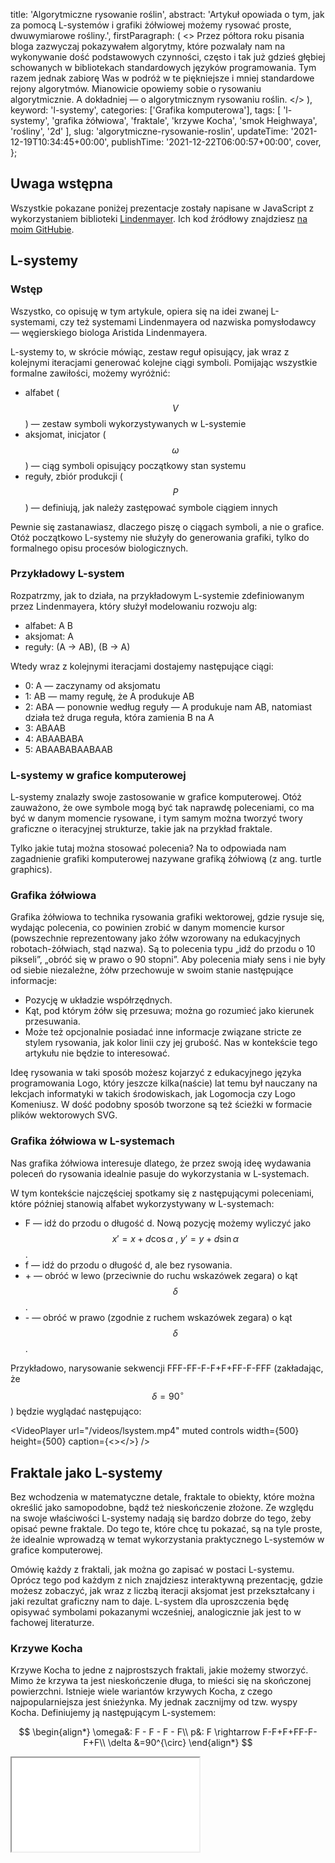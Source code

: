 
  title: 'Algorytmiczne rysowanie roślin',
  abstract:
    'Artykuł opowiada o tym, jak za pomocą L-systemów i grafiki żółwiowej możemy rysować proste, dwuwymiarowe rośliny.',
  firstParagraph: (
    <>
      Przez półtora roku pisania bloga zazwyczaj pokazywałem algorytmy, które pozwalały nam na wykonywanie dość podstawowych czynności, często i tak już gdzieś głębiej schowanych w bibliotekach standardowych języków programowania. Tym razem jednak zabiorę Was w podróż w te piękniejsze i mniej standardowe rejony algorytmów. Mianowicie opowiemy sobie o rysowaniu algorytmicznie. A dokładniej — o algorytmicznym rysowaniu roślin.
    </>
  ),
  keyword: 'l-systemy',
  categories: ['Grafika komputerowa'],
  tags: [
    'l-systemy',
    'grafika żółwiowa',
    'fraktale',
    'krzywe Kocha',
    'smok Heighwaya',
    'rośliny',
    '2d'
  ],
  slug: 'algorytmiczne-rysowanie-roslin',
  updateTime: '2021-12-19T10:34:45+00:00',
  publishTime: '2021-12-22T06:00:57+00:00',
  cover,
};

## Uwaga wstępna

Wszystkie pokazane poniżej prezentacje zostały napisane w JavaScript z wykorzystaniem biblioteki [Lindenmayer](https://github.com/nylki/lindenmayer). Ich kod źródłowy znajdziesz [na moim GitHubie](https://github.com/swistak-codes/lsystems).

## L-systemy

### Wstęp

Wszystko, co opisuję w tym artykule, opiera się na idei zwanej L-systemami, czy też systemami Lindenmayera od nazwiska pomysłodawcy — węgierskiego biologa Aristida Lindenmayera.

L-systemy to, w skrócie mówiąc, zestaw reguł opisujący, jak wraz z kolejnymi iteracjami generować kolejne ciągi symboli. Pomijając wszystkie formalne zawiłości, możemy wyróżnić:

- alfabet ($$V$$) — zestaw symboli wykorzystywanych w L-systemie
- aksjomat, inicjator ($$\omega$$) — ciąg symboli opisujący początkowy stan systemu
- reguły, zbiór produkcji ($$P$$) —  definiują, jak należy zastępować symbole ciągiem innych

Pewnie się zastanawiasz, dlaczego piszę o ciągach symboli, a nie o grafice. Otóż początkowo L-systemy nie służyły do generowania grafiki, tylko do formalnego opisu procesów biologicznych.

### Przykładowy L-system

Rozpatrzmy, jak to działa, na przykładowym L-systemie zdefiniowanym przez Lindenmayera, który służył modelowaniu rozwoju alg:

- alfabet: A B
- aksjomat: A
- reguły: (A → AB), (B → A)

Wtedy wraz z kolejnymi iteracjami dostajemy następujące ciągi:

- 0: A — zaczynamy od aksjomatu
- 1: AB — mamy regułę, że A produkuje AB
- 2: ABA — ponownie według reguły — A produkuje nam AB, natomiast działa też druga reguła, która zamienia B na A
- 3: ABAAB
- 4: ABAABABA
- 5: ABAABABAABAAB

### L-systemy w grafice komputerowej

L-systemy znalazły swoje zastosowanie w grafice komputerowej. Otóż zauważono, że owe symbole mogą być tak naprawdę poleceniami, co ma być w danym momencie rysowane, i tym samym można tworzyć twory graficzne o iteracyjnej strukturze, takie jak na przykład fraktale.

Tylko jakie tutaj można stosować polecenia? Na to odpowiada nam zagadnienie grafiki komputerowej nazywane grafiką żółwiową (z ang. turtle graphics).

### Grafika żółwiowa

Grafika żółwiowa to technika rysowania grafiki wektorowej, gdzie rysuje się, wydając polecenia, co powinien zrobić w danym momencie kursor (powszechnie reprezentowany jako żółw wzorowany na edukacyjnych robotach-żółwiach, stąd nazwa). Są to polecenia typu „idź do przodu o 10 pikseli”, „obróć się w prawo o 90 stopni”. Aby polecenia miały sens i nie były od siebie niezależne, żółw przechowuje w swoim stanie następujące informacje:

- Pozycję w układzie współrzędnych.
- Kąt, pod którym żółw się przesuwa; można go rozumieć jako kierunek przesuwania.
- Może też opcjonalnie posiadać inne informacje związane stricte ze stylem rysowania, jak kolor linii czy jej grubość. Nas w kontekście tego artykułu nie będzie to interesować.

Ideę rysowania w taki sposób możesz kojarzyć z edukacyjnego języka programowania Logo, który jeszcze kilka(naście) lat temu był nauczany na lekcjach informatyki w takich środowiskach, jak Logomocja czy Logo Komeniusz. W dość podobny sposób tworzone są też ścieżki w formacie plików wektorowych SVG.

### Grafika żółwiowa w L-systemach

Nas grafika żółwiowa interesuje dlatego, że przez swoją ideę wydawania poleceń do rysowania idealnie pasuje do wykorzystania w L-systemach.

W tym kontekście najczęściej spotkamy się z następującymi poleceniami, które później stanowią alfabet wykorzystywany w L-systemach:

- F — idź do przodu o długość d. Nową pozycję możemy wyliczyć jako $$x' = x + d \cos{\alpha}\text{ , }  y' = y + d\sin{\alpha}$$.
- f — idź do przodu o długość d, ale bez rysowania.
- \+ — obróć w lewo (przeciwnie do ruchu wskazówek zegara) o kąt $$\delta$$.
- \- — obróć w prawo (zgodnie z ruchem wskazówek zegara) o kąt $$\delta$$.

Przykładowo, narysowanie sekwencji FFF-FF-F-F+F+FF-F-FFF (zakładając, że $$\delta = 90^{\circ}$$) będzie wyglądać następująco:

<VideoPlayer
  url="/videos/lsystem.mp4"
  muted
  controls
  width={500}
  height={500}
  caption={<></>}
/>

## Fraktale jako L-systemy

Bez wchodzenia w matematyczne detale, fraktale to obiekty, które można określić jako samopodobne, bądź też nieskończenie złożone. Ze względu na swoje właściwości L-systemy nadają się bardzo dobrze do tego, żeby opisać pewne fraktale. Do tego te, które chcę tu pokazać, są na tyle proste, że idealnie wprowadzą w temat wykorzystania praktycznego L-systemów w grafice komputerowej.

Omówię każdy z fraktali, jak można go zapisać w postaci L-systemu. Oprócz tego pod każdym z nich znajdziesz interaktywną prezentację, gdzie możesz zobaczyć, jak wraz z liczbą iteracji aksjomat jest przekształcany i jaki rezultat graficzny nam to daje. L-system dla uproszczenia będę opisywać symbolami pokazanymi wcześniej, analogicznie jak jest to w fachowej literaturze.

### Krzywe Kocha

Krzywe Kocha to jedne z najprostszych fraktali, jakie możemy stworzyć. Mimo że krzywa ta jest nieskończenie długa, to mieści się na skończonej powierzchni. Istnieje wiele wariantów krzywych Kocha, z czego najpopularniejsza jest śnieżynka. My jednak zacznijmy od tzw. wyspy Kocha. Definiujemy ją następującym L-systemem:

$$
\begin{align*}
\omega&: F - F - F - F\\
p&: F \rightarrow F-F+F+FF-F-F+F\\
\delta &=90^{\circ}
\end{align*}
$$

<Iframe src="/iframe-content/lsystems/index.html?data=island" minHeight={700} />

Śnieżynkę natomiast możemy opisać następująco:

$$
\begin{align*}
\omega&: F--F--F\\
p&: F \rightarrow F+F--F+F\\
\delta &=60^{\circ}
\end{align*}
$$

<Iframe src="/iframe-content/lsystems/index.html?data=snowflake" minHeight={700} />

W porównaniu do poprzedniego L-systemu nowością tutaj jest użycie innego kąta niż 90 stopni.

### Smok Heighwaya

Innym znanym fraktalem jest smok Heighwaya. Charakteryzuje się tym, że wraz z kolejnymi iteracjami sprawia wrażenie „rozkładania się”. Ma ciekawą właściwość — kilka takich krzywych wychodzących z jednego punktu, lecz pod innym kątem, będzie się zazębiać ze sobą, tym samym wypełniając przestrzeń. Fraktal ten jako L-system możemy zapisać tak:

$$
\begin{align*}
\omega&: FX\\
p_1&: X \rightarrow X+YF+\\
p_2&: Y \rightarrow -FX-Y\\
\delta &=90^{\circ}
\end{align*}
$$

<Iframe src="/iframe-content/lsystems/index.html?data=dragon" minHeight={700} />

Tutaj natomiast widzimy kolejną nowość — możemy wprowadzać dowolne dodatkowe litery do alfabetu. Same X i Y nie mają żadnego działania w kontekście grafiki żółwiowej, jednak służą do generowania bardziej skomplikowanych ciągów znaków. W teorii L-systemów nazywamy to formułami rekursywnymi.

## Proste rośliny

Przejdźmy teraz do tego, co zapowiedziałem w tytule artykułu, czyli do generowania roślin. Tutaj, niestety, musimy rozbudować alfabet naszych L-systemów o dodatkowy element — rozgałęzienia.

### Rozgałęzienia

Rozgałęzienia możemy sobie wyobrazić jako utworzenie nowego żółwia w danej pozycji i wydawanie mu poleceń. Odbywa się to tylko na pewien wybrany okres, po czym wracamy do naszego poprzedniego żółwia. Bardziej fachowo — zapamiętalibyśmy gdzieś (np. na stosie) stan żółwia, a następnie wykonali rzeczy w rozgałęzieniu i po jego zakończeniu przywrócili stary stan.

Aby obsłużyć rozgałęzienia, otrzymujemy dwa dodatkowe znaki w alfabecie:

- [ — rozpoczęcie rozgałęzienia
- ] — zakończenie rozgałęzienia

### Przykłady roślin

Dzięki wszystkim wprowadzonym elementom alfabetu jesteśmy w stanie wygenerować bardzo proste rośliny. Poniżej widać 6 przykładowych, dwuwymiarowych roślin, które możemy znaleźć w książce *The Algorithmic Beauty of Plants*.

$$
\begin{align*}
\omega&: F\\
p&: F \rightarrow F[+F]F[-F]F\\
\delta &=25,7^{\circ}
\end{align*}
$$

<Iframe src="/iframe-content/lsystems/index.html?data=plant1" minHeight={700} />

$$
\begin{align*}
\omega&: F\\
p&: F \rightarrow F[+F]F[-F][F]\\
\delta &=20^{\circ}
\end{align*}
$$

<Iframe src="/iframe-content/lsystems/index.html?data=plant2" minHeight={700} />

$$
\begin{align*}
\omega&: F\\
p&: F \rightarrow FF-[-F+F+F]+[+F-F-F]\\
\delta &=22,5^{\circ}
\end{align*}
$$

<Iframe src="/iframe-content/lsystems/index.html?data=plant3" minHeight={700} />

$$
\begin{align*}
\omega&: X\\
p_1&: X \rightarrow F[+X]F[-X]+X\\
p_2&: F \rightarrow FF\\
\delta &=20^{\circ}
\end{align*}
$$

<Iframe src="/iframe-content/lsystems/index.html?data=plant4" minHeight={700} />

$$
\begin{align*}
\omega&: X\\
p_1&: X \rightarrow F[+X][-X]FX\\
p_2&: F \rightarrow FF\\
\delta &=25,7^{\circ}
\end{align*}
$$

<Iframe src="/iframe-content/lsystems/index.html?data=plant5" minHeight={700} />

$$
\begin{align*}
\omega&: X\\
p_1&: X \rightarrow F-[[X]+X]+F[+FX]-X\\
p_2&: F \rightarrow FF\\
\delta &=22,5^{\circ}
\end{align*}
$$

<Iframe src="/iframe-content/lsystems/index.html?data=plant6" minHeight={700} />

## Wprowadzenie losowości

Pokazane wyżej L-systemy generują całkiem nieźle wyglądające rośliny, jednak mają jedną cechę, którą można postrzegać zarówno jako wadę, jak i zaletę — zawsze generują to samo. A w naturze nie ma dwóch takich samych organizmów, każdy różni się na swój sposób. W takim razie, jak dodać do L-systemów losowość?

### Stochastyczne L-systemy

To, co widzieliśmy do tej pory, nazywamy deterministycznymi L-systemami (DOL-systemy), ponieważ zawsze jesteśmy w stanie określić dokładny wynik każdej iteracji. Nie ma w nich miejsca na losowość. Przeciwieństwem tego są stochastyczne L-systemy.

Już samo słowo stochastyczny powinno nam sugerować, że zmieniamy podejście do generowania. Według słownika *stochastyczny* oznacza „taki, którym rządzi przypadek”. W kontekście L-systemów polega to na tym, że definiujemy, z jakim prawdopodobieństwem może zajść wygenerowanie danego ciągu znaków. Jeśli chcemy zanotować, że mamy 33% szans na zastosowanie reguły, zapiszemy to tak:

$$
F \xrightarrow{.33}  F-F
$$

### Proste, losowe rośliny

Korzystając z tej nowej rzeczy, sprawdźmy, jakie rośliny jesteśmy teraz w stanie wygenerować. Na prezentacjach znajdziesz dodatkowo przycisk Narysuj ponownie, abyś mógł/mogła zobaczyć, że faktycznie zachodzą procesy losowe. Pierwszy przykład pochodzi z wcześniej wspomnianej przeze mnie książki, natomiast drugi znalazłem w Internecie, szukając innych stochastycznych L-systemów.

$$
\begin{align*}
\omega&: F\\
p_1&: F \xrightarrow{.33} F[+F]F[-F]F\\
p_2&: F \xrightarrow{.33} F[+F]F\\
p_3&: F \xrightarrow{.34} F[-F]F\\
\delta &=25,7^{\circ}
\end{align*}
$$

<Iframe src="/iframe-content/lsystems/index.html?data=stochastic1" minHeight={750} />

$$
\begin{align*}
\omega&: X\\
p_1&: X \xrightarrow{.7} FF-[[X]+X]+F[+FX]-X\\
p_2&: X \xrightarrow{.3} FF-[X+]+FF[-FX]-XF\\
p_3&: F \xrightarrow{.75} F\\
p_4&: F \xrightarrow{.15} FF\\
p_5&: F \xrightarrow{.1} FF+\\
\delta &=22,5^{\circ}
\end{align*}
$$

<Iframe src="/iframe-content/lsystems/index.html?data=stochastic2" minHeight={750} />

Polecam też pokombinować na własną rękę, chociażby przerabiając wcześniej pokazane deterministyczne L-systemy na stochastyczne. Można osiągnąć niewielkim kosztem bardzo ciekawe efekty.

## Podsumowanie

L-systemy to potężne narzędzie umożliwiające opisywanie przeróżnych graficznych tworów w formalny sposób, prosty do przełożenia na kod. Tutaj przeszliśmy tylko przez bardzo proste przypadki, do tego w przestrzeni dwuwymiarowej, jednak myślę, że już tutaj widać jak wiele możemy osiągnąć.

Jeżeli temat Cię zaciekawił, to w tym temacie warto zapoznać się z pracą Przemysława Prusinkiewicza, polskiego profesora z uniwersytetu w Calgary, który prowadzi grupę badawczą zajmującą się algorytmiczną botaniką. [Na ich stronie internetowej](http://algorithmicbotany.org/papers/) możemy znaleźć udostępnione za darmo publikacje opisujące wykorzystania L-systemów, w tym najważniejszą, na podstawie której powstał w dużej mierze ten artykuł: książkę *The Algorithmic Beauty of Plants* napisaną wspólnie przez Prusinkiewicza i Lindenmayera. Serdecznie polecam zapoznać się z nią. Ma tylko 240 stron, a do tego jest bogato ilustrowana.

## Literatura

- Prusinkiewicz, P., Lindenmayer A. *The Algorithmic Beauty of Plants*. Springer-Verlag, 1996.
- Prusinkiewicz, P., Hanan, J. *Lindenmayer Systems, Fractals, and Plants*. Springer-Verlag, 1989.
- L-system, [https://en.wikipedia.org/w/index.php?title=L-system&oldid=1048113784](https://en.wikipedia.org/w/index.php?title=L-system&oldid=1048113784) (ostatnie odwiedziny 4.12.2021).
- stochastyczny, [https://pl.wiktionary.org/w/index.php?title=stochastyczny&oldid=7745049](https://pl.wiktionary.org/w/index.php?title=stochastyczny&oldid=7745049) (ostatnie odwiedziny 11.12.2021).
- Lindenmayer, [https://github.com/nylki/lindenmayer](https://github.com/nylki/lindenmayer) (ostatnie odwiedziny 11.12.2021).

<small>(zdjęcie na okładce: [Image](https://pixabay.com/photos/lotus-flower-white-lily-pad-turtle-2135742/) by [Rob Slaven](https://pixabay.com/users/4753994-4753994/?utm_source=link-attribution&utm_medium=referral&utm_campaign=image&utm_content=2135742) from [Pixabay](https://pixabay.com/?utm_source=link-attribution&utm_medium=referral&utm_campaign=image&utm_content=2135742))</small>
